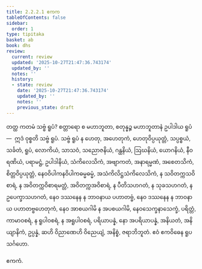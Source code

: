 ```yaml
---
title: 2.2.2.1 ဧကက
tableOfContents: false
sidebar:
  order: 1
type: tipitaka
basket: ab
book: dhs
review:
  current: review
  updated: '2025-10-27T21:47:36.743174'
  updated_by: ''
  notes: ''
  history:
  - state: review
    date: '2025-10-27T21:47:36.743174'
    updated_by: ''
    notes: ''
    previous_state: draft
---
```



<ReviewStatus review={frontmatter.review} showDetails={true} />

<HypothesisAnnotation frontmatter={frontmatter} />

<DynamicBreadcrumb />

<Division number="584" book="dhs" e="ch" v="29" p="145">

<Paragraph number="1096" book="dhs">
တတ္ထ ကတမံ သဗ္ဗံ ရူပံ? စတ္တာရော စ မဟာဘူတာ, စတုန္နဉ္စ မဟာဘူတာနံ ဥပါဒါယ ရူပံ—  ဣဒံ ဝုစ္စတိ သဗ္ဗံ ရူပံ. သဗ္ဗံ ရူပံ န ဟေတု, အဟေတုကံ, ဟေတုဝိပ္ပယုတ္တံ, သပ္ပစ္စယံ, သင်္ခတံ, ရူပံ, လောကိယံ, သာသဝံ, သညောဇနိယံ, ဂန္ထနိယံ, ဩဃနိယံ, ယောဂနိယံ, နီဝရဏိယံ, ပရာမဋ္ဌံ, ဥပါဒါနိယံ, သံကိလေသိကံ, အဗျာကတံ, အနာရမ္မဏံ, အစေတသိကံ, စိတ္တဝိပ္ပယုတ္တံ, နေဝဝိပါကနဝိပါကဓမ္မဓမ္မံ, အသံကိလိဋ္ဌသံကိလေသိကံ, န သဝိတက္ကသဝိစာရံ, န အဝိတက္ကဝိစာရမတ္တံ, အဝိတက္ကအဝိစာရံ, န ပီတိသဟဂတံ, န သုခသဟဂတံ, န ဥပေက္ခာသဟဂတံ, နေဝ ဒဿနေန န ဘာဝနာယ ပဟာတဗ္ဗံ, နေဝ ဒဿနေန န ဘာဝနာယ ပဟာတဗ္ဗဟေတုကံ, နေဝ အာစယဂါမိ န အပစယဂါမိ, နေဝသေက္ခနာသေက္ခံ, ပရိတ္တံ, ကာမာဝစရံ, န ရူပါဝစရံ, န အရူပါဝစရံ, ပရိယာပန္နံ, နော အပရိယာပန္နံ, အနိယတံ, အနိယျာနိကံ, ဥပ္ပန္နံ, ဆဟိ ဝိညာဏေဟိ ဝိညေယျံ, အနိစ္စံ, ဇရာဘိဘူတံ.

</Paragraph>
</Division>

<Paragraph number="1097" type="center" book="dhs">
ဧဝံ ဧကဝိဓေန ရူပသင်္ဂဟော.

  
ဧကကံ.
</Paragraph>